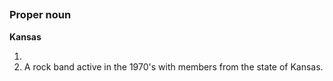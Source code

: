 =={{en}}==

===Proper noun===
'''Kansas'''

# {{USstate}}
# A rock band active in the 1970's <!-- And 1980's? -->with members from the state of Kansas.

{{wikipedia}}